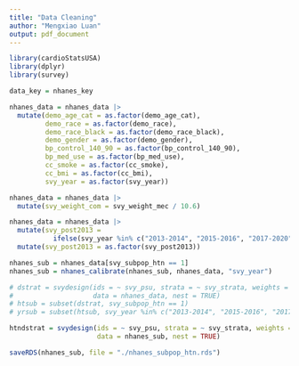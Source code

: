 ```yaml
---
title: "Data Cleaning"
author: "Mengxiao Luan"
output: pdf_document
---
```


```r
library(cardioStatsUSA)
library(dplyr)
library(survey)
```

```r
data_key = nhanes_key

nhanes_data = nhanes_data |> 
  mutate(demo_age_cat = as.factor(demo_age_cat),
         demo_race = as.factor(demo_race),
         demo_race_black = as.factor(demo_race_black),
         demo_gender = as.factor(demo_gender),
         bp_control_140_90 = as.factor(bp_control_140_90),
         bp_med_use = as.factor(bp_med_use),
         cc_smoke = as.factor(cc_smoke),
         cc_bmi = as.factor(cc_bmi),
         svy_year = as.factor(svy_year))

nhanes_data = nhanes_data |>
  mutate(svy_weight_com = svy_weight_mec / 10.6)

nhanes_data = nhanes_data |>
  mutate(svy_post2013 = 
           ifelse(svy_year %in% c("2013-2014", "2015-2016", "2017-2020"), "Yes", "No")) |>
  mutate(svy_post2013 = as.factor(svy_post2013))

nhanes_sub = nhanes_data[svy_subpop_htn == 1]
nhanes_sub = nhanes_calibrate(nhanes_sub, nhanes_data, "svy_year")

# dstrat = svydesign(ids = ~ svy_psu, strata = ~ svy_strata, weights = ~ svy_weight_mec, 
#                    data = nhanes_data, nest = TRUE) 
# htsub = subset(dstrat, svy_subpop_htn == 1)
# yrsub = subset(htsub, svy_year %in% c("2013-2014", "2015-2016", "2017-2020"))

htndstrat = svydesign(ids = ~ svy_psu, strata = ~ svy_strata, weights = ~ svy_weight_com, 
                      data = nhanes_sub, nest = TRUE)

saveRDS(nhanes_sub, file = "./nhanes_subpop_htn.rds")
```
